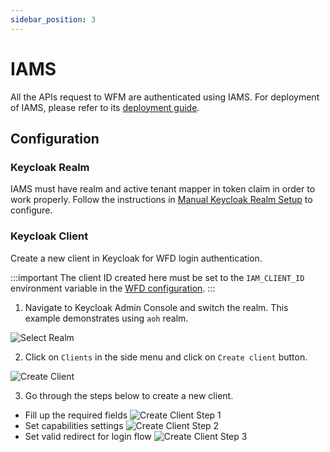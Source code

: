 ```yaml
---
sidebar_position: 3
---
```

# IAMS
All the APIs request to WFM are authenticated using IAMS. For deployment of IAMS, please refer to its
[deployment guide](/docs/modules/iams/deployment/overview.md).

## Configuration

### Keycloak Realm
IAMS must have realm and active tenant mapper in token claim in order to work properly. Follow the instructions in
[Manual Keycloak Realm Setup](/docs/modules/iams/configuration/manual-keycloak-realm-setup/overview.md) to configure.

### Keycloak Client
Create a new client in Keycloak for WFD login authentication.

:::important
The client ID created here must be set to the `IAM_CLIENT_ID` environment variable in the
[WFD configuration](/docs/modules/wfe/configuration/wfd.mdx).
:::

1. Navigate to Keycloak Admin Console and switch the realm. This example demonstrates using `aoh` realm.

![Select Realm](/img/modules/wfe/deployment/select-realm.png)

2. Click on `Clients` in the side menu and click on `Create client` button.

![Create Client](/img/modules/wfe/deployment/create-client.png)

3. Go through the steps below to create a new client.
 - Fill up the required fields
![Create Client Step 1](/img/modules/wfe/deployment/create-client-step1.png)
 - Set capabilities settings
![Create Client Step 2](/img/modules/wfe/deployment/create-client-step2.png)
 - Set valid redirect for login flow
![Create Client Step 3](/img/modules/wfe/deployment/create-client-step3.png)
